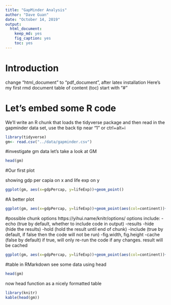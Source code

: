```yaml
---
title: "GapMinder Analysis"
author: "Dave Guan"
date: "October 14, 2019"
output: 
  html_document:
    keep_md: yes
    fig_caption: yes
    toc: yes
---
```

# Introduction
 
change "html_document" to "pdf_document", after latex installation
Here's my first rmd document
table of content (toc) start with "#"

# Let's embed some R code

We'll write an R chunk that loads the tidyverse package and then read in the gapminder data set, use the back tip near "1" or ctrl+alt+i
```r
library(tidyverse)
gm<- read.csv("../data/gapminder.csv")
```

#investigate gm data
let's take a look at GM

```r
head(gm)
```

#Our first plot

showing gdp per capia on x and life exp on y

```r
ggplot(gm, aes(x=gdpPercap, y=lifeExp))+geom_point()
```

#A better plot

```r
ggplot(gm, aes(x=gdpPercap, y=lifeExp))+geom_point(aes(col=continent))+scale_x_log10()
```

#possible chunk options
https://yihui.name/knitr/options/
options include: 
-echo (true by default, whether to include code in output)
-results
  -hide (hide the results)
  -hold (hold the result until end of chunk)
-include (true by default, if false then the code will not be run)
-fig.width, fig.height 
-cache (false by default) if true, will only re-run the code if any changes. result will be cached


```r
ggplot(gm, aes(x=gdpPercap, y=lifeExp))+geom_point(aes(col=continent))+scale_x_log10()
```


#table in RMarkdown
see some data using head
```r
head(gm)
```
now head function as a nicely formatted table

```r
library(knitr)
kable(head(gm))
```


